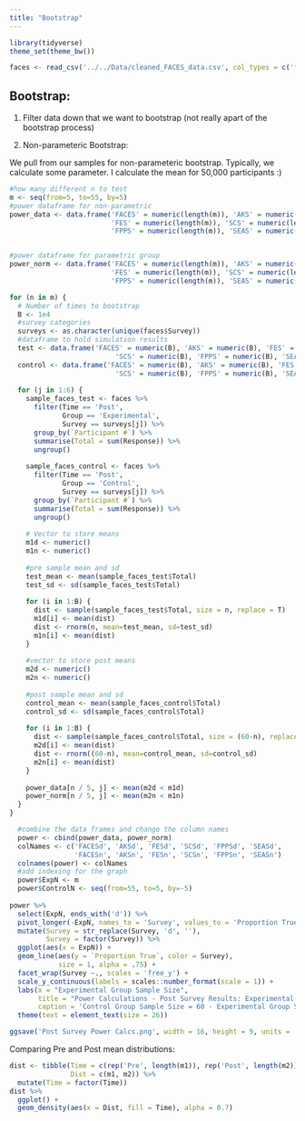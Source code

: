 ```yaml
---
title: "Bootstrap"
---
```


```r
library(tidyverse)
theme_set(theme_bw())
```


```r
faces <- read_csv('../../Data/cleaned_FACES_data.csv', col_types = c('ffffdf'))
```

## Bootstrap:

1. Filter data down that we want to bootstrap (not really apart of the bootstrap process)

2. Non-parameteric Bootstrap:

We pull from our samples for non-parameteric bootstrap. Typically, we calculate some parameter. I calculate the mean for 50,000 participants :)

```r
#how many different n to test
m <- seq(from=5, to=55, by=5)
#power dataframe for non-parametric
power_data <- data.frame('FACES' = numeric(length(m)), 'AKS' = numeric(length(m)), 
                         'FES' = numeric(length(m)), 'SCS' = numeric(length(m)), 
                         'FPPS' = numeric(length(m)), 'SEAS' = numeric(length(m)))


#power dataframe for parametric group
power_norm <- data.frame('FACES' = numeric(length(m)), 'AKS' = numeric(length(m)), 
                         'FES' = numeric(length(m)), 'SCS' = numeric(length(m)), 
                         'FPPS' = numeric(length(m)), 'SEAS' = numeric(length(m)))
```


```r
for (n in m) {
  # Number of times to bootstrap
  B <- 1e4
  #survey categories
  surveys <- as.character(unique(faces$Survey))
  #dataframe to hold simulation results
  test <- data.frame('FACES' = numeric(B), 'AKS' = numeric(B), 'FES' = numeric(B),
                          'SCS' = numeric(B), 'FPPS' = numeric(B), 'SEAS' = numeric(B))
  control <- data.frame('FACES' = numeric(B), 'AKS' = numeric(B), 'FES' = numeric(B),
                          'SCS' = numeric(B), 'FPPS' = numeric(B), 'SEAS' = numeric(B))
  
  for (j in 1:6) {
    sample_faces_test <- faces %>%
      filter(Time == 'Post', 
             Group == 'Experimental',
             Survey == surveys[j]) %>%
      group_by(`Participant #`) %>%
      summarise(Total = sum(Response)) %>%
      ungroup()
    
    sample_faces_control <- faces %>%
      filter(Time == 'Post', 
             Group == 'Control',
             Survey == surveys[j]) %>%
      group_by(`Participant #`) %>%
      summarise(Total = sum(Response)) %>%
      ungroup()
  
    # Vector to store means
    m1d <- numeric()
    m1n <- numeric()
    
    #pre sample mean and sd
    test_mean <- mean(sample_faces_test$Total)
    test_sd <- sd(sample_faces_test$Total)
    
    for (i in 1:B) {
      dist <- sample(sample_faces_test$Total, size = n, replace = T)
      m1d[i] <- mean(dist)
      dist <- rnorm(n, mean=test_mean, sd=test_sd)
      m1n[i] <- mean(dist)
    }
    
    #vector to store post means
    m2d <- numeric()
    m2n <- numeric()
    
    #post sample mean and sd
    control_mean <- mean(sample_faces_control$Total)
    control_sd <- sd(sample_faces_control$Total)
    
    for (i in 1:B) {
      dist <- sample(sample_faces_control$Total, size = (60-n), replace = T)
      m2d[i] <- mean(dist)
      dist <- rnorm((60-n), mean=control_mean, sd=control_sd)
      m2n[i] <- mean(dist)
    }
    
    power_data[n / 5, j] <- mean(m2d < m1d)
    power_norm[n / 5, j] <- mean(m2n < m1n)
  }
}
```

```r
  #combine the data frames and change the column names
  power <- cbind(power_data, power_norm)
  colNames <- c('FACESd', 'AKSd', 'FESd', 'SCSd', 'FPPSd', 'SEASd',
                'FACESn', 'AKSn', 'FESn', 'SCSn', 'FPPSn', 'SEASn')
  colnames(power) <- colNames
  #add indexing for the graph
  power$ExpN <- m
  power$ControlN <- seq(from=55, to=5, by=-5)
  
power %>%
  select(ExpN, ends_with('d')) %>%
  pivot_longer(-ExpN, names_to = 'Survey', values_to = 'Proportion True') %>%
  mutate(Survey = str_replace(Survey, 'd', ''),
         Survey = factor(Survey)) %>%
  ggplot(aes(x = ExpN)) +
  geom_line(aes(y = `Proportion True`, color = Survey),
            size = 1, alpha = .75) +
  facet_wrap(Survey ~., scales = 'free_y') +
  scale_y_continuous(labels = scales::number_format(scale = 1)) +
  labs(x = "Experimental Group Sample Size",
       title = "Power Calculations - Post Survey Results: Experimental vs Control",
       caption = 'Control Group Sample Size = 60 - Experimental Group Sample Size') +
  theme(text = element_text(size = 26))

ggsave('Post Survey Power Calcs.png', width = 16, height = 9, units = 'in')
```


Comparing Pre and Post mean distributions:

```r
dist <- tibble(Time = c(rep('Pre', length(m1)), rep('Post', length(m2))),
               Dist = c(m1, m2)) %>%
  mutate(Time = factor(Time))
dist %>%
  ggplot() +
  geom_density(aes(x = Dist, fill = Time), alpha = 0.7)
```

